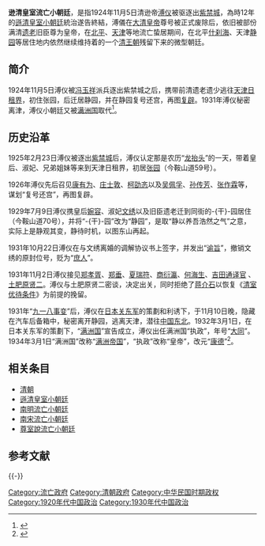 '''逊清皇室流亡小朝廷'''，是指1924年11月5日清逊帝[[溥仪|溥仪]]被驱逐出[[故宫|紫禁城]]，為時12年的[[遜清皇室小朝廷|遜清皇室小朝廷]]統治遂告終結，溥儀在[[大清皇帝|大清皇帝]]尊号被正式废除后，依旧被部份满清[[遗老|遗老]]旧臣尊为皇帝，在[[北平市|北平]]、[[天津市|天津]]等地流亡蛰居期间，在北平[[什刹海|什刹海]]、天津[[静园|静园]]等居住地内依然继续维持着的一个[[清朝|清王朝]]残留下来的微型朝廷。

== 简介 ==
1924年11月5日溥仪被[[冯玉祥|冯玉祥]]派兵逐出紫禁城之后，携带前清遗老遗少逃往[[天津日租界|天津日租界]]，初住张园，后迁居静园，并在静园复号还宫，再图[[復辟|复辟]]。1931年溥仪秘密离津，溥仪小朝廷又被[[满洲国|满洲国]]取代<ref>{{cite web|url=http://www.damai.cn/tj/Note_51183.html|title=天津静园与溥仪|accessdate=2009-04-03|author=凡事包容|date=2008-11-13|publisher=大麦网|language=zh-hans|archive-date=2014-02-18|archive-url=https://web.archive.org/web/20140218220709/http://www.damai.cn/tj/Note_51183.html|dead-url=no}}</ref>。

== 历史沿革 ==
1925年2月23日溥仪被逐出[[故宫|紫禁城]]后，溥仪认定那是农历“[[龍抬頭|龙抬头]]”的一天，带着皇后、淑妃、兄弟姐妹等来到天津日租界，初居[[天津張園|张园]]（今鞍山道59号）。

1926年溥仪先后召见[[康有为|康有为]]、[[庄士敦|庄士敦]]、[[柯劭忞|柯劭忞]]以及[[吴佩孚|吴佩孚]]、[[孙传芳|孙传芳]]、[[张作霖|张作霖]]等，谋划“复号还宫”，再图复辟。

1929年7月9日溥仪携皇后[[婉容|婉容]]、淑妃[[文绣|文绣]]以及旧臣遗老迁到同街的-{干}-园居住（今鞍山道70号），并将“-{干}-园”改为“静园”，是取“静以养吾浩然之气”之意，实际上是静观其变，静待时机，以图东山再起。

1931年10月22日溥仪在与文绣离婚的调解协议书上签字，并发出“[[詔令文書|谕旨]]”，撤销文绣的原封位号，贬为“[[庶民|庶人]]”。

1931年11月2日溥仪接见[[鄭孝胥|郑孝胥]]、[[郑垂|郑垂]]、[[夏瑞符|夏瑞符]]、[[商衍瀛|商衍瀛]]、[[何海生|何海生]]、[[吉田通译官|吉田通译官]] 、[[土肥原贤二|土肥原贤二]]。溥仪与土肥原贤二密谈，决定出关，同时拒绝了[[蔣中正|蒋介石]]以恢复《[[清室優待條件|清室优待条件]]》为前提的挽留。

1931年“[[九一八事變|九一八事变]]”后，溥仪在[[日本|日本]][[关东军|关东军]]的策劃和利诱下，于11月10日晚，隐藏在汽车后备箱中，秘密离开静园，逃离天津，潜往[[中国东北地区|中国东北]]。1932年3月1日，在日本关东军的策劃下，“[[满洲国|满洲国]]”宣告成立，溥仪出任满洲国“执政”，年号“[[大同_(满洲国)|大同]]”。1934年3月1日“满洲国”改称“[[满洲国|满洲帝国]]”，“执政”改称“皇帝”，改元“[[康德_(满洲国)|康德]]”<ref>{{cite web|title=末帝生平|url=http://www.tjjingyuan.com/News_105.aspx|accessdate=2008-08-08|date=2008-08-08|publisher=津城静园|language=zh-hans|archiveurl=https://web.archive.org/web/20131129180635/http://www.tjjingyuan.com/News_105.aspx|archivedate=2013-11-29|dead-url=yes}}</ref>。

==相关条目==
*[[清朝|清朝]]
*[[遜清皇室小朝廷|遜清皇室小朝廷]]
*[[南明|南明流亡小朝廷]]
*[[宋端宗|南宋流亡小朝廷]]
*[[尊室說|尊室說流亡小朝廷]]

== 参考文献 ==
{{Reflist}}

{{-}}
{{中国近代国家政权}}

[[Category:流亡政府|Category:流亡政府]]
[[Category:清朝政府|Category:清朝政府]]
[[Category:中华民国时期政权|Category:中华民国时期政权]]
[[Category:1920年代中国政治|Category:1920年代中国政治]]
[[Category:1930年代中国政治|Category:1930年代中国政治]]